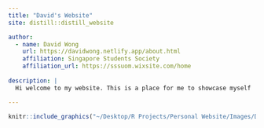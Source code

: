 ```yaml
---
title: "David's Website"
site: distill::distill_website

author:
  - name: David Wong
    url: https://davidwong.netlify.app/about.html
    affiliation: Singapore Students Society
    affiliation_url: https://sssuom.wixsite.com/home
  
description: |
  Hi welcome to my website. This is a place for me to showcase myself   as well as learn and improve my coding skills. Feel free to browse    around!

---
```


```r
knitr::include_graphics("~/Desktop/R Projects/Personal Website/Images/David.png")  
```
